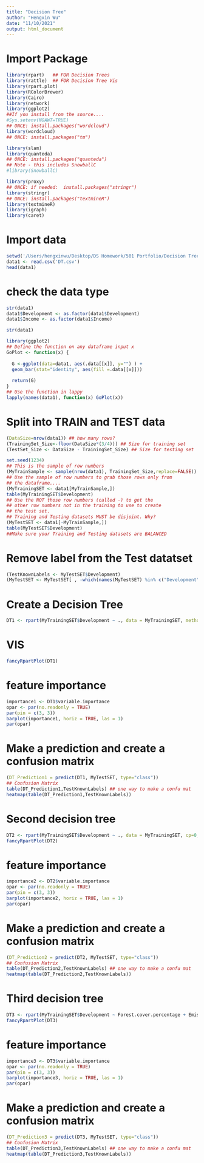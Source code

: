 ```yaml
---
title: "Decision Tree"
author: "Hengxin Wu"
date: "11/10/2021"
output: html_document
---
```


# Import Package
```r
library(rpart)   ## FOR Decision Trees
library(rattle)  ## FOR Decision Tree Vis
library(rpart.plot)
library(RColorBrewer)
library(Cairo)
library(network)
library(ggplot2)
##If you install from the source....
#Sys.setenv(NOAWT=TRUE)
## ONCE: install.packages("wordcloud")
library(wordcloud)
## ONCE: install.packages("tm")

library(slam)
library(quanteda)
## ONCE: install.packages("quanteda")
## Note - this includes SnowballC
#library(SnowballC)

library(proxy)
## ONCE: if needed:  install.packages("stringr")
library(stringr)
## ONCE: install.packages("textmineR")
library(textmineR)
library(igraph)
library(caret)
```

# Import data #
```r
setwd('/Users/hengxinwu/Desktop/DS Homework/501 Portfolio/Decision Trees/R')
data1 <- read.csv('DT.csv')
head(data1)
```

# check the data type #
```r
str(data1)
data1$Development <- as.factor(data1$Development)
data1$Income <- as.factor(data1$Income)
```

```r
str(data1)
```

```r
library(ggplot2)
## Define the function on any dataframe input x
GoPlot <- function(x) {
  
  G <-ggplot(data=data1, aes(.data[[x]], y="") ) +
  geom_bar(stat="identity", aes(fill =.data[[x]])) 
  
  return(G)
}
## Use the function in lappy
lapply(names(data1), function(x) GoPlot(x))
```

# Split into TRAIN and TEST data #
```r
(DataSize=nrow(data1)) ## how many rows?
(TrainingSet_Size<-floor(DataSize*(3/4))) ## Size for training set
(TestSet_Size <- DataSize - TrainingSet_Size) ## Size for testing set
```

```r
set.seed(1234)
## This is the sample of row numbers
(MyTrainSample <- sample(nrow(data1), TrainingSet_Size,replace=FALSE))
## Use the sample of row numbers to grab those rows only from
## the dataframe....
(MyTrainingSET <- data1[MyTrainSample,])
table(MyTrainingSET$Development)
## Use the NOT those row numbers (called -) to get the
## other row numbers not in the training to use to create
## the test set.
## Training and Testing datasets MUST be disjoint. Why?
(MyTestSET <- data1[-MyTrainSample,])
table(MyTestSET$Development)
##Make sure your Training and Testing datasets are BALANCED
```

# Remove label from the Test datatset #
```r
(TestKnownLabels <- MyTestSET$Development)
(MyTestSET <- MyTestSET[ , -which(names(MyTestSET) %in% c("Development"))])
```

# Create a Decision Tree #
```r
DT1 <- rpart(MyTrainingSET$Development ~ ., data = MyTrainingSET, method="class")
```

# VIS #
```r
fancyRpartPlot(DT1)
```

# feature importance #
```r
importance1 <- DT1$variable.importance
opar <- par(no.readonly = TRUE)
par(pin = c(3, 3))
barplot(importance1, horiz = TRUE, las = 1)
par(opar)
```

# Make a prediction and create a confusion matrix #
```r
(DT_Prediction1 = predict(DT1, MyTestSET, type="class"))
## Confusion Matrix
table(DT_Prediction1,TestKnownLabels) ## one way to make a confu mat
heatmap(table(DT_Prediction1,TestKnownLabels))
```

# Second decision tree #
```r
DT2 <- rpart(MyTrainingSET$Development ~ ., data = MyTrainingSET, cp=0, method="class", minsplit=3)
fancyRpartPlot(DT2)
```

# feature importance #
```r
importance2 <- DT2$variable.importance
opar <- par(no.readonly = TRUE)
par(pin = c(3, 3))
barplot(importance2, horiz = TRUE, las = 1)
par(opar)
```

# Make a prediction and create a confusion matrix #
```r
(DT_Prediction2 = predict(DT2, MyTestSET, type="class"))
## Confusion Matrix
table(DT_Prediction2,TestKnownLabels) ## one way to make a confu mat
heatmap(table(DT_Prediction2,TestKnownLabels))
```

# Third decision tree #
```r
DT3 <- rpart(MyTrainingSET$Development ~ Forest.cover.percentage + Emissions + Income, data = MyTrainingSET, cp=0, method="class", minsplit=3)
fancyRpartPlot(DT3)
```

# feature importance #
```r
importance3 <- DT3$variable.importance
opar <- par(no.readonly = TRUE)
par(pin = c(3, 3))
barplot(importance3, horiz = TRUE, las = 1)
par(opar)
```

# Make a prediction and create a confusion matrix #
```r
(DT_Prediction3 = predict(DT3, MyTestSET, type="class"))
## Confusion Matrix
table(DT_Prediction3,TestKnownLabels) ## one way to make a confu mat
heatmap(table(DT_Prediction3,TestKnownLabels))
```





